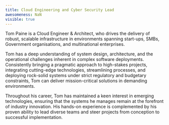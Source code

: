 ---
title: Cloud Engineering and Cyber Security Lead
awesomeness: NaN
visible: true
---

Tom Paine is a Cloud Engineer & Architect, who drives the delivery of robust, scalable infrastructure in environments spanning start-ups, SMBs, Government organisations, and multinational enterprises.

Tom has a deep understanding of system design, architecture, and the operational challenges inherent in complex software deployments. Consistently bringing a pragmatic approach to high-stakes projects, integrating cutting-edge technologies, streamlining processes, and deploying rock-solid systems under strict regulatory and budgetary constraints, Tom can deliver mission-critical solutions in demanding environments.

Throughout his career, Tom has maintained a keen interest in emerging technologies, ensuring that the systems he manages remain at the forefront of industry innovation. His hands-on experience is complemented by his proven ability to lead diverse teams and steer projects from conception to successful implementation.
